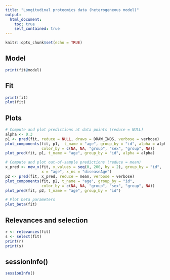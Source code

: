 ```yaml
---
title: "Longitudinal proteomics data (heterogeneous model)"
output:
  html_document:
    toc: true
    self_contained: true
---
```


```r
knitr::opts_chunk$set(echo = TRUE)
```

## Model

```r
print(fit@model)
```

## Fit

```r
print(fit)
plot(fit)
```

## Plots

```r
# Compute and plot predictions at data points (reduce = NULL)
alpha <- 0.3
p1 <- pred(fit, reduce = NULL, draws = DRAW_INDS, verbose = verbose)
plot_components(fit, p1,  t_name = "age", group_by = "id", alpha = alpha,
                color_by = c(NA, NA, "group", "sex", "group", NA))
plot_pred(fit, p1, t_name = "age", group_by = "id", alpha = alpha)
```

```r
# Compute and plot out-of-sample predictions (reduce = mean)
x_pred <- new_x(fit, x_values = seq(0, 200, by = 2), group_by = "id",
                x = "age", x_ns = "diseaseAge")
p2 <- pred(fit, x_pred, reduce = mean, verbose = verbose)
plot_components(fit, p2, t_name = "age", group_by = "id",
                color_by = c(NA, NA, "group", "sex", "group", NA))
plot_pred(fit, p2, t_name = "age", group_by = "id")
```

```r
# Plot beta parameters
plot_beta(fit)
```

## Relevances and selection
```r
r <- relevances(fit)
s <- select(fit)
print(r)
print(s)
```

## sessionInfo()
```r
sessionInfo()
```
